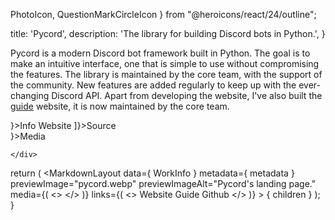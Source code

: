   PhotoIcon,
  QuestionMarkCircleIcon
} from "@heroicons/react/24/outline";

  title: 'Pycord',
  description: 'The library for building Discord bots in Python.',
}


Pycord is a modern Discord bot framework built in Python. The goal is to make an intuitive interface, one that is simple to use without compromising  the features. The library is maintained by the core team, with the support of the community. New features are added regularly to keep up with the ever-changing Discord API. Apart from developing the website, I've also built the [guide](https://guide.pycord.dev/) website, it is now maintained by the core team.

<section id="other-content" className="grid cols-1 @large:cols-3 gap-md mt-4xl">
  <section>
    <MSTitleBar clsssName="jc-center" icon={<QuestionMarkCircleIcon />}>Info</MSTitleBar>
    <Info data={ WorkInfo }>
      <MSButton link="https://pycord.dev" type="small filled">Website</MSButton>
      <MSButton link="https://github.com/Pycord-Development" type="small filled" icon={['left', <SiGithub />]}>Source</MSButton>
    </Info>
  </section>
  <section  className="start-1 end-1 @large:start-2 @large:end-4">
    <MSTitleBar clsssName="jc-center" icon={<PhotoIcon />}>Media</MSTitleBar>
    <div className="w-full grid cols-1 gap-md mt-md">

    </div>
  </section>
</section>

  return (
    <MarkdownLayout
      data={ WorkInfo }
      metadata={ metadata }
      previewImage="pycord.webp"
      previewImageAlt="Pycord's landing page."
      media={(
        <>
          <PreviewImage src="/img/pycord/pycord-guide.webp" alt="The guide's introduction page." />
        </>
      )}
      links={(
        <>
          <MSButton link="https://pycord.dev" type="small outlined">Website</MSButton>
          <MSButton link="https://guide.pycord.dev" type="small outlined">Guide</MSButton>
          <MSButton link="https://github.com/Pycord-Development" type="small outlined">Github</MSButton>
        </>
      )}
    >
      { children }
    </MarkdownLayout>
  );
}